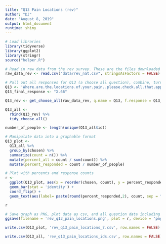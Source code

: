 ```yaml
---
title: "Q13 Pain Locations (rev)"
author: "DJ"
date: "August 8, 2019"
output: html_document
runtime: shiny
---
```


```r
# Load libraries
library(tidyverse)
library(ggplot2)
library(stringr)
source("helper.R")
```

```r
# Read in raw data from the rev survey. These are the files downloaded from survey monkey saved as a .csv
raw_data_rev <- read.csv("data/rev_nat.csv", stringsAsFactors = FALSE)
```

```r
# Pull out all responses for Q13 (a choose all question), combine, turn into a tidy data format for further processing then determine 'question n'
Q13 <- 'Where.are.the.locations.of.your.pain..please.check.all.that.apply.'
Q13_final_response <- "X.66"

Q13_rev <- get_choose_all(raw_data_rev, q.name = Q13, f.response = Q13_final_response)

Q13_all <- 
  rbind(Q13_rev) %>%
  tidy_choose_all()

number_of_people <- length(unique(Q13_all$id))
```

```r
# Manipulate data into a graphable format
Q13_plot <-
  Q13_all %>%
  group_by(chosen) %>%
  summarize(count = n()) %>%
  mutate(percent_all = count / sum(count)) %>%
  mutate(percent_responded = count / number_of_people)
```

```r
# Plot with percents and response counts
r <- 
  ggplot(Q13_plot, aes(x = reorder(chosen, count), y = percent_responded)) +
  geom_bar(stat = 'identity') +
  coord_flip() +
  geom_text(aes(label= paste(round(percent_responded,2), count, sep = "***")))

r
```

```r
# Save graph as PNG, plot data as csv, and all question data including response IDs as csv (save question n and N at end of plot file as "_x.x")
ggsave(filename = 'rev_q13_pain_locations.png', plot = r, device = 'png')

write.csv(Q13_plot, 'rev_q13_pain_locations_7.csv', row.names = FALSE)

write.csv(Q13_all, 'rev_q13_pain_locations_ids.csv', row.names = FALSE)
```
